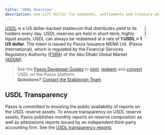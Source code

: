 ```yaml
---
title: 'USDL Overview'
description: Use Lift Dollar for payments, settlements and treasury while earning on-chain yield.
---
```




<img src="/images/usdl.png" alt="USDL" align="right" width="10%" />

[USDL](https://liftdollar.com) is a US dollar-backed stablecoin that distributes yield to its holders every day.
USDL reserves are held in short-term, highly liquid assets.
USDL can always be redeemed at a rate of **1 USDL = 1 US dollar**.
The token is issued by Paxos Issuance MENA Ltd. (Paxos International), which is regulated by the Financial Services Regulatory Authority ([FSRA](https://www.adgm.com/financial-services-regulatory-authority)) of the Abu Dhabi Global Market ([ADGM](https://www.adgm.com/)).

<UsdlRestrictions />

> See the [Paxos Developer Guides](/) to [mint](/guides/developer/mint), [redeem](/guides/developer/redeem) and [convert](/guides/developer/convert) USDL on the Paxos platform.<br/>**Questions?** [Contact the Stablecoin Team](https://support.paxos.com).

## USDL Transparency

Paxos is committed to ensuring the public availability of reports on the USDL reserve assets.
To ensure transparency on USDL reserve assets, Paxos publishes monthly reports on reserve composition as well as attestations reports issued by an independent third-party accounting firm. See the [USDL transparency reports](https://liftdollar.com/transparency/).
